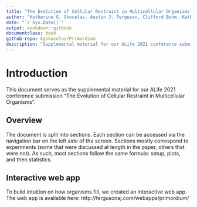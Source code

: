 ```yaml
---
title: "The Evolution of Cellular Restraint in Multicellular Organisms"
author: "Katherine G. Skocelas, Austin J. Ferguson, Clifford Bohm, Katherine Perry, Rosemary Adaji, Charles Ofria"
date: "`r Sys.Date()`"
output: bookdown::gitbook
documentclass: book
github-repo: kgskocelas/Primordium
description: "Supplemental material for our ALife 2021 conference submission"
---
```


# Introduction

This document serves as the supplemental material for our ALife 2021 conference submission "The Evolution of Cellular Restraint in Multicellular Organisms".

## Overview

The document is split into sections.
Each section can be accessed via the navigation bar on the left side of the screen. 
Sections mostly correspond to experiments (some that were discussed at length in the paper, others that were not).
As such, most sections follow the same formula: setup, plots, and then statistics. 

## Interactive web app 

To build intuition on how organisms fill, we created an interactive web app. 
The web app is available here: http://fergusonaj.com/webapps/primordium/
